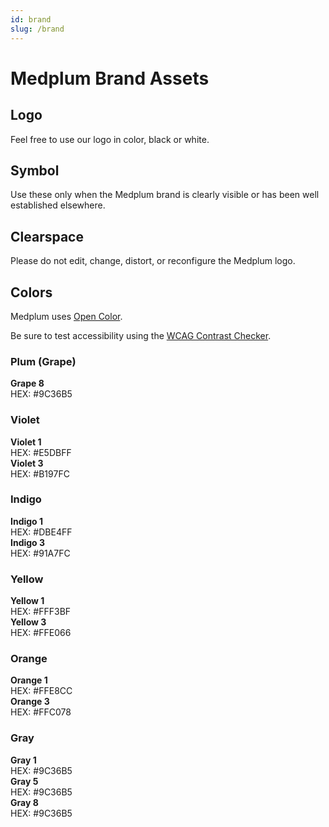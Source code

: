 ```yaml
---
id: brand
slug: /brand
---
```



# Medplum Brand Assets

## Logo

Feel free to use our logo in color, black or white.

<div className={styles.logoContainer}>
  <div className={styles.logoCard} style={{ width: 256, height: 160, background: 'white', color: 'var(--oc-grape-8)' }}>
    <LogoSvg width={150} />
  </div>
  <div className={styles.logoCard} style={{ width: 256, height: 160, background: 'var(--oc-gray-9)', color: 'white' }}>
    <LogoSvg width={150} />
  </div>
  <div className={styles.logoCard} style={{ width: 256, height: 160, background: 'white', color: 'var(--oc-gray-9)' }}>
    <LogoSvg width={150} />
  </div>
</div>

## Symbol

Use these only when the Medplum brand is clearly visible or has been well established elsewhere.

<div className={styles.logoContainer}>
  <div className={styles.logoCard} style={{ width: 256, height: 256, background: 'white', color: 'var(--oc-grape-8)' }}>
    <SymbolSvg width={64} />
  </div>
  <div className={styles.logoCard} style={{ width: 256, height: 256, background: 'var(--oc-gray-9)', color: 'white' }}>
    <SymbolSvg width={64} />
  </div>
  <div className={styles.logoCard} style={{ width: 256, height: 256, background: 'white', color: 'var(--oc-gray-9)' }}>
    <SymbolSvg width={64} />
  </div>
  <div
    className={styles.logoCard}
    style={{ width: 256, height: 256, background: 'var(--oc-indigo-2)', color: 'var(--oc-grape-8)' }}
  >
    <SymbolSvg width={64} />
  </div>
  <div
    className={styles.logoCard}
    style={{ width: 256, height: 256, background: 'var(--oc-yellow-2)', color: 'var(--oc-grape-8)' }}
  >
    <SymbolSvg width={64} />
  </div>
  <div
    className={styles.logoCard}
    style={{ width: 256, height: 256, background: 'var(--oc-orange-2)', color: 'var(--oc-grape-8)' }}
  >
    <SymbolSvg width={64} />
  </div>
</div>

## Clearspace

Please do not edit, change, distort, or reconfigure the Medplum logo.

<div className={styles.logoContainer} style={{ gap: 64 }}>
  <div className={styles.logoCard} style={{ width: 400, height: 160 }}>
    <LogoClearspaceSvg width={400} />
  </div>
  <div className={styles.logoCard} style={{ width: 120, height: 120 }}>
    <SymboClearspacelSvg width={120} />
  </div>
</div>

## Colors

Medplum uses [Open Color](https://yeun.github.io/open-color/).

Be sure to test accessibility using the [WCAG Contrast Checker](https://webaim.org/resources/contrastchecker/).

### Plum (Grape)

<div className={styles.logoContainer} style={{ alignItems: 'left' }}>
  <div className={styles.colorCard} style={{ background: 'var(--oc-grape-8)', color: 'white' }}>
    <strong>Grape 8</strong>
    <br />
    HEX: #9C36B5
  </div>
</div>

### Violet

<div className={styles.logoContainer} style={{ alignItems: 'left' }}>
  <div className={styles.colorCard} style={{ background: 'var(--oc-violet-1)', color: 'var(--oc-gray-9)' }}>
    <strong>Violet 1</strong>
    <br />
    HEX: #E5DBFF
  </div>
  <div className={styles.colorCard} style={{ background: 'var(--oc-violet-3)', color: 'var(--oc-gray-9)' }}>
    <strong>Violet 3</strong>
    <br />
    HEX: #B197FC
  </div>
</div>

### Indigo

<div className={styles.logoContainer} style={{ alignItems: 'left' }}>
  <div className={styles.colorCard} style={{ background: 'var(--oc-indigo-1)', color: 'var(--oc-gray-9)' }}>
    <strong>Indigo 1</strong>
    <br />
    HEX: #DBE4FF
  </div>
  <div className={styles.colorCard} style={{ background: 'var(--oc-indigo-3)', color: 'var(--oc-gray-9)' }}>
    <strong>Indigo 3</strong>
    <br />
    HEX: #91A7FC
  </div>
</div>

### Yellow

<div className={styles.logoContainer} style={{ alignItems: 'left' }}>
  <div className={styles.colorCard} style={{ background: 'var(--oc-yellow-1)', color: 'var(--oc-gray-9)' }}>
    <strong>Yellow 1</strong>
    <br />
    HEX: #FFF3BF
  </div>
  <div className={styles.colorCard} style={{ background: 'var(--oc-yellow-3)', color: 'var(--oc-gray-9)' }}>
    <strong>Yellow 3</strong>
    <br />
    HEX: #FFE066
  </div>
</div>

### Orange

<div className={styles.logoContainer} style={{ alignItems: 'left' }}>
  <div className={styles.colorCard} style={{ background: 'var(--oc-orange-1)', color: 'var(--oc-gray-9)' }}>
    <strong>Orange 1</strong>
    <br />
    HEX: #FFE8CC
  </div>
  <div className={styles.colorCard} style={{ background: 'var(--oc-orange-3)', color: 'var(--oc-gray-9)' }}>
    <strong>Orange 3</strong>
    <br />
    HEX: #FFC078
  </div>
</div>

### Gray

<div className={styles.logoContainer} style={{ alignItems: 'left' }}>
  <div className={styles.colorCard} style={{ background: 'var(--oc-gray-1)', color: 'var(--oc-gray-9)' }}>
    <strong>Gray 1</strong>
    <br />
    HEX: #9C36B5
  </div>
  <div className={styles.colorCard} style={{ background: 'var(--oc-gray-5)', color: 'var(--oc-gray-9)' }}>
    <strong>Gray 5</strong>
    <br />
    HEX: #9C36B5
  </div>
  <div className={styles.colorCard} style={{ background: 'var(--oc-gray-8)', color: 'var(--oc-gray-0)' }}>
    <strong>Gray 8</strong>
    <br />
    HEX: #9C36B5
  </div>
</div>

